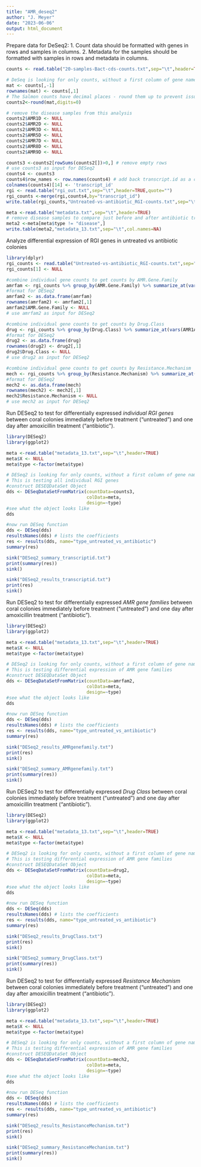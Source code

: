 ```yaml
---
title: "AMR_deseq2"
author: "J. Meyer"
date: "2023-06-06"
output: html_document
---
```


Prepare data for DeSeq2: 1. Count data should be formatted with genes in rows and samples in columns. 2. Metadata for the samples should be formatted with samples in rows and metadata in columns.


```r

counts <- read.table("20-samples-Bact-cds-counts.txt",sep="\t",header=TRUE)

# DeSeq is looking for only counts, without a first column of gene names, make the gene names row names.
mat <- counts[,-1]
rownames(mat) <- counts[,1]
# The Salmon counts have decimal places - round them up to prevent issues in deseq
counts2<-round(mat,digits=0)

# remove the disease samples from this analysis
counts2$AMR1D <- NULL
counts2$AMR2D <- NULL
counts2$AMR3D <- NULL
counts2$AMR5D <- NULL
counts2$AMR7D <- NULL
counts2$AMR8D <- NULL
counts2$AMR9D <- NULL

counts3 <-counts2[rowSums(counts2[])>0,] # remove empty rows
# use counts3 as input for DESeq2 
counts4 <- counts3
counts4$row_names <- row.names(counts4) # add back transcript.id as a column to merge with metadata
colnames(counts4)[14] <- 'transcript_id'
rgi <- read.table("rgi_out.txt",sep="\t",header=TRUE,quote="")
rgi_counts <-merge(rgi,counts4,by="transcript_id")
write.table(rgi_counts,"Untreated-vs-antibiotic_RGI-counts.txt",sep="\t",col.names=NA)

meta <-read.table("metadata.txt",sep="\t",header=TRUE)
# remove disease samples to compare just before and after antibiotic treatment
meta2 <-meta[meta$type != "disease",]
write.table(meta2,"metadata_13.txt",sep="\t",col.names=NA)

```

Analyze differential expression of RGI genes in untreated vs antibiotic colonies

```r
library(dplyr)
rgi_counts <- read.table("Untreated-vs-antibiotic_RGI-counts.txt",sep="\t",header=TRUE)
rgi_counts[1] <- NULL

#combine individual gene counts to get counts by AMR.Gene.Family
amrfam <- rgi_counts %>% group_by(AMR.Gene.Family) %>% summarize_at(vars(AMR1A:AMR10A), sum)
#format for DESeq2
amrfam2 <- as.data.frame(amrfam)
rownames(amrfam2) <- amrfam2[,1]
amrfam2$AMR.Gene.Family <- NULL
# use amrfam2 as input for DESeq2

#combine individual gene counts to get counts by Drug.Class
drug <- rgi_counts %>% group_by(Drug.Class) %>% summarize_at(vars(AMR1A:AMR10A), sum)
#format for DESeq2
drug2 <- as.data.frame(drug)
rownames(drug2) <- drug2[,1]
drug2$Drug.Class <- NULL
# use drug2 as input for DESeq2

#combine individual gene counts to get counts by Resistance.Mechanism
mech <- rgi_counts %>% group_by(Resistance.Mechanism) %>% summarize_at(vars(AMR1A:AMR10A), sum)
#format for DESeq2
mech2 <- as.data.frame(mech)
rownames(mech2) <- mech2[,1]
mech2$Resistance.Mechanism <- NULL
# use mech2 as input for DESeq2

```

Run DESeq2 to test for differentially expressed *individual RGI genes* between coral colonies immediately before treatment ("untreated") and one day after amoxicillin treatment ("antibiotic").


```r
library(DESeq2)
library(ggplot2)

meta <-read.table("metadata_13.txt",sep="\t",header=TRUE)
meta$X <- NULL
meta$type <-factor(meta$type)

# DESeq2 is looking for only counts, without a first column of gene names, make the gene names row names.
# This is testing all individual RGI genes
#construct DESEQDataSet Object
dds <- DESeqDataSetFromMatrix(countData=counts3, 
                              colData=meta, 
                              design=~type)
#see what the object looks like
dds

#now run DESeq function
dds <- DESeq(dds)
resultsNames(dds) # lists the coefficients
res <- results(dds, name="type_untreated_vs_antibiotic")
summary(res)

sink("DESeq2_summary_transcriptid.txt")
print(summary(res))
sink()

sink("DESeq2_results_transcriptid.txt")
print(res)
sink()

```


Run DESeq2 to test for differentially expressed *AMR gene families* between coral colonies immediately before treatment ("untreated") and one day after amoxicillin treatment ("antibiotic").


```r
library(DESeq2)
library(ggplot2)

meta <-read.table("metadata_13.txt",sep="\t",header=TRUE)
meta$X <- NULL
meta$type <-factor(meta$type)

# DESeq2 is looking for only counts, without a first column of gene names, make the gene names row names.
# This is testing differential expression of AMR gene families
#construct DESEQDataSet Object
dds <- DESeqDataSetFromMatrix(countData=amrfam2, 
                              colData=meta, 
                              design=~type)
#see what the object looks like
dds

#now run DESeq function
dds <- DESeq(dds)
resultsNames(dds) # lists the coefficients
res <- results(dds, name="type_untreated_vs_antibiotic")
summary(res)

sink("DESeq2_results_AMRgenefamily.txt")
print(res)
sink()

sink("DESeq2_summary_AMRgenefamily.txt")
print(summary(res))
sink()
```

Run DESeq2 to test for differentially expressed *Drug Class* between coral colonies immediately before treatment ("untreated") and one day after amoxicillin treatment ("antibiotic").


```r
library(DESeq2)
library(ggplot2)

meta <-read.table("metadata_13.txt",sep="\t",header=TRUE)
meta$X <- NULL
meta$type <-factor(meta$type)

# DESeq2 is looking for only counts, without a first column of gene names, make the gene names row names.
# This is testing differential expression of AMR gene families
#construct DESEQDataSet Object
dds <- DESeqDataSetFromMatrix(countData=drug2, 
                              colData=meta, 
                              design=~type)
#see what the object looks like
dds

#now run DESeq function
dds <- DESeq(dds)
resultsNames(dds) # lists the coefficients
res <- results(dds, name="type_untreated_vs_antibiotic")
summary(res)

sink("DESeq2_results_DrugClass.txt")
print(res)
sink()

sink("DESeq2_summary_DrugClass.txt")
print(summary(res))
sink()
```

Run DESeq2 to test for differentially expressed *Resistance Mechanism* between coral colonies immediately before treatment ("untreated") and one day after amoxicillin treatment ("antibiotic").


```r
library(DESeq2)
library(ggplot2)

meta <-read.table("metadata_13.txt",sep="\t",header=TRUE)
meta$X <- NULL
meta$type <-factor(meta$type)

# DESeq2 is looking for only counts, without a first column of gene names, make the gene names row names.
# This is testing differential expression of AMR gene families
#construct DESEQDataSet Object
dds <- DESeqDataSetFromMatrix(countData=mech2, 
                              colData=meta, 
                              design=~type)
#see what the object looks like
dds

#now run DESeq function
dds <- DESeq(dds)
resultsNames(dds) # lists the coefficients
res <- results(dds, name="type_untreated_vs_antibiotic")
summary(res)

sink("DESeq2_results_ResistanceMechanism.txt")
print(res)
sink()

sink("DESeq2_summary_ResistanceMechanism.txt")
print(summary(res))
sink()
```

